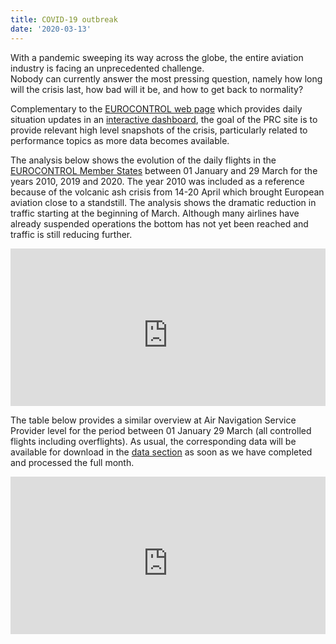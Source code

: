 ```yaml
---
title: COVID-19 outbreak
date: '2020-03-13'
---
```

<style type="text/css">
.img-responsive {
    margin: 0 auto;
    max-width: 75%
}

.resp-container {
    position: relative;
    overflow: hidden;
    padding-top: 50.0%;
}

.resp-iframe {
    position: absolute;
    top: 0;
    left: 0;
    width: 100%;
    height: 110%;
    border: 0;
}
</style>

With a pandemic sweeping its way across the globe, the entire aviation industry is facing an unprecedented challenge.  
Nobody can currently answer the most pressing question, namely how long will the crisis last, how bad will it be, and how to get back to normality?

Complementary to the [EUROCONTROL web page][ectlweb] which provides daily situation updates in an [interactive dashboard][ectl_daily], the goal of the PRC site is to provide relevant high level snapshots of the crisis, particularly related to performance topics as more data becomes available. 

The analysis below shows the evolution of the daily flights in the [EUROCONTROL Member States][ectlmemb] between 01 January and 29 March for the years 2010, 2019 and 2020. The year 2010 was included as a reference because of the volcanic ash crisis from 14-20 April which brought European aviation close to a standstill.
The analysis shows the dramatic reduction in traffic starting at the beginning of March. Although many airlines have already suspended operations the bottom has not yet been reached and traffic is still reducing further.   

<div class="resp-container">
<iframe class="resp-iframe" src="https://datastudio.google.com/embed/reporting/a960e72f-e79d-47f4-8ef1-e7c5cecb1ac5/page/jwMJB" frameborder="0" style="border:0" allowfullscreen></iframe>
</div>
The table below provides a similar overview at Air Navigation Service Provider level for the period between 01 January 29 March (all controlled flights including overflights). As usual, the corresponding data will be available for download in the [data section](/data/) as soon as we have completed and processed the full month.    

<div class="resp-container">
<iframe class="resp-iframe" src="https://datastudio.google.com/embed/reporting/a960e72f-e79d-47f4-8ef1-e7c5cecb1ac5/page/JSNJB" frameborder="0" style="border:0" allowfullscreen></iframe>
</div>

<!-- change the following as you best see fit (I did not want to hardoce in the covid list template) -->

[ectl_daily]: https://www.eurocontrol.int/Economics/DailyTrafficVariation "Daily traffic updates"
[ectlweb]: https://www.eurocontrol.int/ "EUROCONTROL web page"
[ectlmemb]: https://www.eurocontrol.int/about-us#member-states "EUROCONTROL Member States"